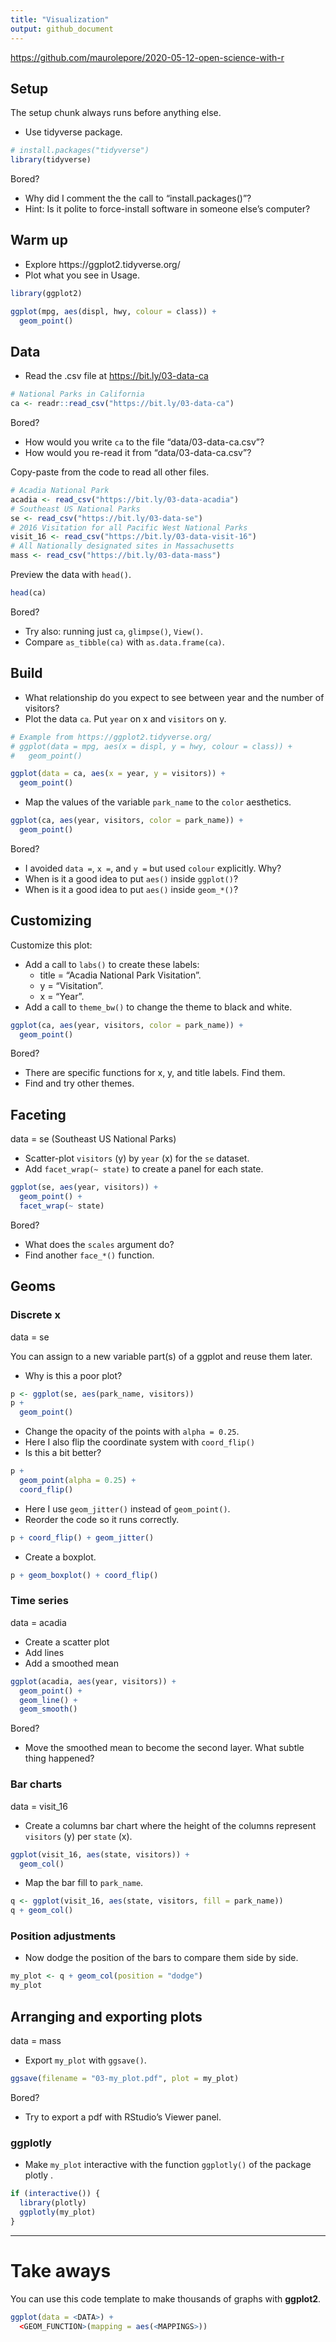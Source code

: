 ```yaml
---
title: "Visualization"
output: github_document
---
```


<https://github.com/maurolepore/2020-05-12-open-science-with-r>

## Setup

The setup chunk always runs before anything else.

* Use tidyverse package.

```r
# install.packages("tidyverse")
library(tidyverse)
```

Bored? 

* Why did I comment the the call to "install.packages()"? 
* Hint: Is it polite to force-install software in someone else's computer?



## Warm up

* Explore https://ggplot2.tidyverse.org/
* Plot what you see in Usage.

```r
library(ggplot2)

ggplot(mpg, aes(displ, hwy, colour = class)) +
  geom_point()
```



## Data

* Read the .csv file at <https://bit.ly/03-data-ca>

```r
# National Parks in California
ca <- readr::read_csv("https://bit.ly/03-data-ca")
```

Bored?

* How would you write `ca` to the file "data/03-data-ca.csv"?
* How would you re-read it from "data/03-data-ca.csv"?



Copy-paste from the code to read all other files.

```r
# Acadia National Park
acadia <- read_csv("https://bit.ly/03-data-acadia")
# Southeast US National Parks
se <- read_csv("https://bit.ly/03-data-se")
# 2016 Visitation for all Pacific West National Parks
visit_16 <- read_csv("https://bit.ly/03-data-visit-16")
# All Nationally designated sites in Massachusetts
mass <- read_csv("https://bit.ly/03-data-mass")
```



Preview the data with `head()`.

```r
head(ca)
```

Bored?

* Try also: running just `ca`, `glimpse()`, `View()`.
* Compare `as_tibble(ca)` with `as.data.frame(ca)`.




## Build

* What relationship do you expect to see between year and the number of visitors?
* Plot the data `ca`. Put `year` on x and `visitors` on y.

```r
# Example from https://ggplot2.tidyverse.org/
# ggplot(data = mpg, aes(x = displ, y = hwy, colour = class)) +
#   geom_point()

ggplot(data = ca, aes(x = year, y = visitors)) +
  geom_point()
```



* Map the values of the variable `park_name` to the `color` aesthetics.

```r
ggplot(ca, aes(year, visitors, color = park_name)) +
  geom_point()
```

Bored?

* I avoided `data =`, `x =`, and `y =` but used `colour` explicitly. Why?
* When is it a good idea to put `aes()` inside `ggplot()`?
* When is it a good idea to put `aes()` inside `geom_*()`?



## Customizing

Customize this plot:

* Add a call to `labs()` to create these labels:
  * title = "Acadia National Park Visitation".
  * y = "Visitation".
  * x = "Year".
* Add a call to `theme_bw()` to change the theme to black and white.

```r
ggplot(ca, aes(year, visitors, color = park_name)) +
  geom_point()
```

Bored?

* There are specific functions for x, y, and title labels. Find them.
* Find and try other themes.



## Faceting

data = se (Southeast US National Parks)

* Scatter-plot `visitors` (y) by `year` (x) for the `se` dataset.
* Add `facet_wrap(~ state)` to create a panel for each state.

```r
ggplot(se, aes(year, visitors)) +
  geom_point() +
  facet_wrap(~ state)
```

Bored?

* What does the `scales` argument do?
* Find another `face_*()` function.



## Geoms

### Discrete x

data = se

You can assign to a new variable part(s) of a ggplot and reuse them later.

* Why is this a poor plot?

```r
p <- ggplot(se, aes(park_name, visitors))
p + 
  geom_point()
```



* Change the opacity of the points with `alpha = 0.25`.
* Here I also flip the coordinate system with `coord_flip()`
* Is this a bit better?

```r
p + 
  geom_point(alpha = 0.25) +
  coord_flip()
```



* Here I use `geom_jitter()` instead of `geom_point()`.
* Reorder the code so it runs correctly.

```r
p + coord_flip() + geom_jitter()
```



* Create a boxplot.

```r
p + geom_boxplot() + coord_flip()
```



### Time series

data = acadia

* Create a scatter plot
* Add lines
* Add a smoothed mean

```r
ggplot(acadia, aes(year, visitors)) + 
  geom_point() +
  geom_line() +
  geom_smooth()
```

Bored?

* Move the smoothed mean to become the second layer. What subtle thing happened?



### Bar charts

data = visit_16

* Create a columns bar chart where the height of the columns represent `visitors` (y) per `state` (x).

```r
ggplot(visit_16, aes(state, visitors)) + 
  geom_col()
```



* Map the bar fill to `park_name`.

```r
q <- ggplot(visit_16, aes(state, visitors, fill = park_name))
q + geom_col()
```



### Position adjustments

* Now dodge the position of the bars to compare them side by side.

```r
my_plot <- q + geom_col(position = "dodge")
my_plot
```



## Arranging and exporting plots

data = mass

* Export `my_plot` with `ggsave()`.

```r
ggsave(filename = "03-my_plot.pdf", plot = my_plot)
```

Bored?

* Try to export a pdf with RStudio's Viewer panel.



### ggplotly

* Make `my_plot` interactive with the function `ggplotly()` of the package plotly .

```r
if (interactive()) {
  library(plotly)
  ggplotly(my_plot)
}
```



***

# Take aways

You can use this code template to make thousands of graphs with **ggplot2**.

```r
ggplot(data = <DATA>) +
  <GEOM_FUNCTION>(mapping = aes(<MAPPINGS>))
```
